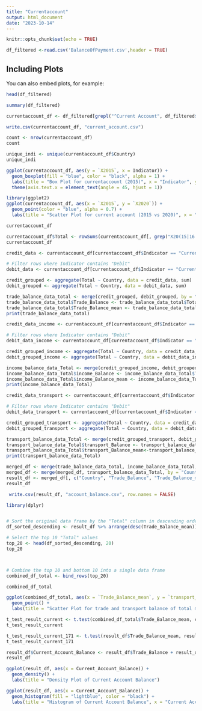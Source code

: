 ```yaml
---
title: "Currentaccount"
output: html_document
date: "2023-10-14"
---
```


```r
knitr::opts_chunk$set(echo = TRUE)
```



```r
df_filtered <-read.csv('BalanceOfPayment.csv',header = TRUE)
```

## Including Plots

You can also embed plots, for example:
```r
head(df_filtered)
```

```r
summary(df_filtered)
```
```r
currentaccount_df <- df_filtered[grepl("^Current Account", df_filtered$Indicator), ]

```
```r
write.csv(currentaccount_df, "current_account.csv")
```

```r
count <- nrow(currentaccount_df)
count
```

```r
unique_indi <- unique(currentaccount_df$Country)
unique_indi
```

```r
ggplot(currentaccount_df, aes(y = `X2015`, x = Indicator)) + 
  geom_boxplot(fill = "blue", color = "black", alpha = 1) + 
  labs(title = "Box Plot for currentaccount (2015)", x = "Indicator", y = "Value") +
  theme(axis.text.x = element_text(angle = 45, hjust = 1))
```
```r
library(ggplot2)
ggplot(currentaccount_df, aes(x = `X2015`, y = `X2020`)) + 
  geom_point(color = "blue", alpha = 0.7) + 
  labs(title = "Scatter Plot for current account (2015 vs 2020)", x = "2015", y = "2020")


```

```r

currentaccount_df

```
```r
currentaccount_df$Total <- rowSums(currentaccount_df[, grep("X20(15|16|17|18|19|20)", colnames(currentaccount_df))], na.rm = TRUE)
currentaccount_df
```
```r
credit_data <- currentaccount_df[currentaccount_df$Indicator == "Current Account, Goods and Services, Credit, US Dollars", ]

# Filter rows where Indicator contains "Debit"
debit_data <- currentaccount_df[currentaccount_df$Indicator == "Current Account, Goods and Services, Debit, US Dollars", ]

credit_grouped <- aggregate(Total ~ Country, data = credit_data, sum)
debit_grouped <- aggregate(Total ~ Country, data = debit_data, sum)

trade_balance_data_total <- merge(credit_grouped, debit_grouped, by = "Country", all = TRUE)
trade_balance_data_total$Trade_Balance <- trade_balance_data_total$Total.x - trade_balance_data_total$Total.y
trade_balance_data_total$Trade_Balance_mean <- trade_balance_data_total$Trade_Balance /6
print(trade_balance_data_total)
```
```r
credit_data_income <- currentaccount_df[currentaccount_df$Indicator == "Current Account, Primary Income, Investment Income, Direct Investment, Credit, US Dollars", ]

# Filter rows where Indicator contains "Debit"
debit_data_income <- currentaccount_df[currentaccount_df$Indicator == "Current Account, Primary Income, Investment Income, Direct Investment, Debit, US Dollars", ]

credit_grouped_income <- aggregate(Total ~ Country, data = credit_data_income, sum)
debit_grouped_income <- aggregate(Total ~ Country, data = debit_data_income, sum)

income_balance_data_Total <- merge(credit_grouped_income, debit_grouped_income, by = "Country", all = TRUE)
income_balance_data_Total$income_Balance <- income_balance_data_Total$Total.x - income_balance_data_Total$Total.y
income_balance_data_Total$income_Balance_mean <- income_balance_data_Total$income_Balance /6
print(income_balance_data_Total)
```
```r
credit_data_transport <- currentaccount_df[currentaccount_df$Indicator == "Current Account, Goods and Services, Services, Transport, Credit, US Dollars", ]

# Filter rows where Indicator contains "Debit"
debit_data_transport <- currentaccount_df[currentaccount_df$Indicator == "Current Account, Goods and Services, Services, Transport, Debit, US Dollars", ]

credit_grouped_transport <- aggregate(Total ~ Country, data = credit_data_transport, sum)
debit_grouped_transport <- aggregate(Total ~ Country, data = debit_data_transport, sum)

transport_balance_data_Total <- merge(credit_grouped_transport, debit_grouped_transport, by = "Country", all = TRUE)
transport_balance_data_Total$transport_Balance <- transport_balance_data_Total$Total.x - transport_balance_data_Total$Total.y
transport_balance_data_Total$transport_Balance_mean<-transport_balance_data_Total$transport_Balance/6
print(transport_balance_data_Total)
```
```r
merged_df <- merge(trade_balance_data_total, income_balance_data_Total, by = "Country")
merged_df <- merge(merged_df, transport_balance_data_Total, by = "Country")
result_df <- merged_df[, c("Country", "Trade_Balance", "Trade_Balance_mean", "income_Balance", "income_Balance_mean", "transport_Balance", "transport_Balance_mean")]
result_df
```
```r
 write.csv(result_df, "account_balance.csv", row.names = FALSE)
```

```r
library(dplyr)


# Sort the original data frame by the "Total" column in descending order (highest to lowest)
df_sorted_descending <- result_df %>% arrange(desc(Trade_Balance_mean))

# Select the top 10 "Total" values
top_20 <- head(df_sorted_descending, 20)
top_20



# Combine the top 10 and bottom 10 into a single data frame
combined_df_total <- bind_rows(top_20)

combined_df_total

```

```r
ggplot(combined_df_total, aes(x = `Trade_Balance_mean`, y = `transport_Balance_mean`, color = Country)) + 
  geom_point() + 
  labs(title = "Scatter Plot for trade and transport balance of total mean ", x = "Trade_Balance_mean", y = "transport_Balance_mean")

```
```r
t_test_result_current <- t.test(combined_df_total$Trade_Balance_mean, combined_df_total$transport_Balance_mean, paired = TRUE)
t_test_result_current
```
```r
t_test_result_current_171 <- t.test(result_df$Trade_Balance_mean, result_df$transport_Balance_mean, paired = TRUE)
t_test_result_current_171

```
```r
result_df$Current_Account_Balance <- result_df$Trade_Balance + result_df$income_Balance + result_df$transport_Balance
result_df
```
```r
ggplot(result_df, aes(x = Current_Account_Balance)) +
  geom_density() +
  labs(title = "Density Plot of Current Account Balance")
```
```r
ggplot(result_df, aes(x = Current_Account_Balance)) +
  geom_histogram(fill = "lightblue", color = "black") +
  labs(title = "Histogram of Current Account Balance", x = "Current Account Balance")
```